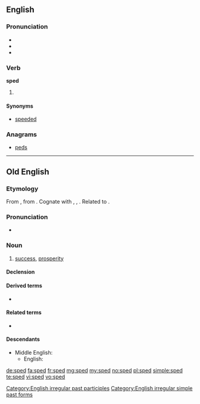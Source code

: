 ==English==

===Pronunciation===
* {{IPA|/spɛd/}}<!--, {{SAMPA|/'/}} please fix this-->
* {{audio|En-us-sped.ogg|Audio (US)}}
* {{rhymes|ɛd}}

===Verb===
'''sped'''

# {{past of|speed}}

====Synonyms====
* [[speeded]]

===Anagrams===
* [[peds#English|peds]]

[[Category:English irregular past participles]]
[[Category:English irregular simple past forms]]
----

==Old English==

===Etymology===
From {{proto|Germanic|spōdiz|prosperity, success|lang=ang}}, from {{proto|Indo-European|spē-/sphē-|to succeed, turn out well|lang=ang}}.  Cognate with {{osx}} {{term|spod|spōd|success, prosperity|lang=osx}}, {{nl}} {{term|spoed|lang=nl}}, {{goh}} {{term|spuot||success, progress, being|lang=goh}}. Related to {{l|ang|spowan|spōwan}}.

===Pronunciation===
* {{IPA|/speːd/|lang=ang}}

===Noun===
{{ang-noun|head=spēd|g=f}}

# [[success]], [[prosperity]]

====Declension====
{{ang-decl-noun-i-f|sped|alt1=spēd}}

====Derived terms====
* {{l|ang|spedig|spēdiġ|sc=Latinx}}

====Related terms====
* {{l|ang|spedan|spēdan}}

====Descendants====
* Middle English: {{l|enm|spede}}
** English: {{l|en|speed}}

[[de:sped]]
[[fa:sped]]
[[fr:sped]]
[[mg:sped]]
[[my:sped]]
[[no:sped]]
[[pl:sped]]
[[simple:sped]]
[[te:sped]]
[[vi:sped]]
[[vo:sped]]